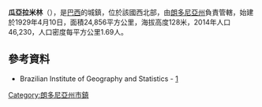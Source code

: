 {{coord|10|46|58|S|65|20|22|W|scale:30000|display=title}}

'''瓜亞拉米林'''（{{lang-pt|Guajará-Mirim}}），是[[巴西|巴西]]的城鎮，位於該國西北部，由[[朗多尼亞州|朗多尼亞州]]負責管轄，始建於1929年4月10日，面積24,856平方公里，海拔高度128米，2014年人口46,230，人口密度每平方公里1.69人。

==參考資料==
*Brazilian Institute of Geography and Statistics - [http://www.ibge.gov.br/cidadesat/default.php] {{Wayback|url=http://www.ibge.gov.br/cidadesat/default.php |date=20080611095922 }}

{{Brazil-geo-stub}}
{{朗多尼亞州市鎮}}
[[Category:朗多尼亞州市鎮|Category:朗多尼亞州市鎮]]